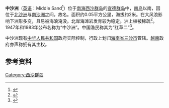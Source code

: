 {{Infobox Disputed Islands
| plural = yes
| name             =中沙洲
| image name       = 
| image caption    = 
| image size       = 
| locator map      = {{Location map|South China Sea|lat=16.933611|long=112.344444|central|300px}}
| map_custom       = yes
| native name      = 
| native name link = 
| other_names         = 
| location         = [[南海|南海]]
| coordinates      = {{Coord|16|56|01|N|112|20|40|E|display=inline,title}}
| archipelago      = [[西沙群岛|西沙群岛]]
| total islands    = 
| major islands    = 
| area             =0.05平方公里
| length           =500米
| width            =180米
| coastline        =
| highest mount    = 
| elevation        = 2米
| country                          = China
| country admin divisions title   =省
| country admin divisions         = [[海南省|海南省]]
| country claim = PRC
| country 1 claim = VNM
| population       = 
| population as of = 
| density          = 
| ethnic groups    = 
| additional info  =
}} 
'''中沙洲'''（[[英语|英语]]：Middle Sand<ref>{{cite web |title=19.海南諸島礁名稱 |url=http://sowf.moi.gov.tw/stat/year/y05-19.xls |publisher=中华民国内政部 |accessdate=8 May 2014 |archive-date=2012-11-06 |archive-url=https://web.archive.org/web/20121106210603/http://sowf.moi.gov.tw/stat/year/y05-19.xls |dead-url=no }}</ref>）位于[[南海|南海]][[西沙群岛|西沙群岛]]的[[宣德群岛|宣德群岛]]中，[[南岛_(西沙群岛)|南岛]]以南，因位于[[北沙洲|北沙洲]]与[[南沙洲|南沙洲]]之间，故名。面积约0.05平方公里，海拔约2米。在大风浪影响下洲形多变，且易被海浪淹没。北岸海滩岩发育较为稳定。洲上植被稀疏<ref>{{Cite web |url=http://www.hnszw.org.cn/data/news/2009/06/43638/ |title=海南史志网：第一节 西沙群岛的主要岛礁 |access-date=2011-10-14 |archive-url=https://web.archive.org/web/20120501101724/http://www.hnszw.org.cn/data/news/2009/06/43638/ |archive-date=2012-05-01 |dead-url=yes }}</ref>。1947年和1983年公布名称为“中沙洲”。中国渔民称其为“红草二”<ref>{{cite book zh |author=广东省地名委员会 |title=《南海诸岛地名资料汇编》 |format=M |edition=1 |location=广州 |publisher=广东省地图出版社 |date=1987 |pages=173 |id= ISBN 80522-023-9}}</ref>。

中沙洲现有[[中华人民共和国|中华人民共和国]]政府实际控制，行政上划归[[海南省|海南省]][[三沙市|三沙市]]管辖。[[越南|越南]]政府亦声称拥有其主权。

==参考资料==
{{reflist}}

{{有争议的地区小作品}}
{{South China Sea Islands}}

[[Category:西沙群岛|Category:西沙群岛]]